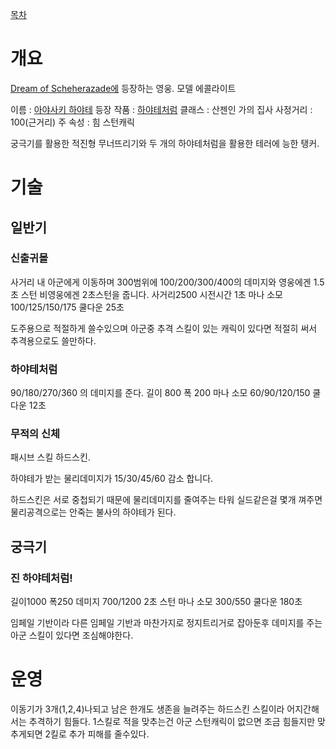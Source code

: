 [[목차]]
= 개요 =

[[Dream of Scheherazade]]에 등장하는 영웅. 모델 에콜라이트

이름 : [[아야사키 하야테]]
등장 작품 : [[하야테처럼]]
클래스 : 산젠인 가의 집사
사정거리 : 100(근거리)
주 속성 : 힘
스턴캐릭

궁극기를 활용한 적진형 무너뜨리기와 두 개의 하야테처럼을 활용한 테러에 능한 탱커. 

= 기술 =

== 일반기 ==

=== 신출귀몰 ===
사거리 내 아군에게 이동하며 300범위에 100/200/300/400의 데미지와 영웅에겐 1.5초 스턴 비영웅에겐 2초스턴을 줍니다.
사거리2500 시전시간 1초 마나 소모  100/125/150/175   쿨다운 25초

도주용으로 적절하게 쓸수있으며 아군중 추격 스킬이 있는 캐릭이 있다면 적절히 써서 추격용으로도 쓸만하다.
=== 하야테처럼 ===
90/180/270/360 의 데미지를 준다.
길이 800 폭 200 마나 소모 60/90/120/150  쿨다운 12초

=== 무적의 신체 ===
패시브 스킬 하드스킨.

하야테가 받는 물리데미지가 15/30/45/60  감소 합니다.

하드스킨은 서로 중첩되기 때문에 물리데미지를 줄여주는 타워 실드같은걸 몇개 껴주면 물리공격으로는 안죽는 불사의 하야테가 된다.
== 궁극기 ==

=== 진 하야테처럼! ===
길이1000 폭250  데미지 700/1200  2초 스턴
마나 소모  300/550  쿨다운 180초

임페일 기반이라 다른 임페일 기반과 마찬가지로 정지트리거로 잡아둔후 데미지를 주는 아군 스킬이 있다면 조심해야한다.
= 운영 =
이동기가 3개(1,2,4)나되고 남은 한개도 생존을 늘려주는 하드스킨 스킬이라 어지간해서는 추격하기 힘들다.
1스킬로 적을 맞추는건 아군 스턴캐릭이 없으면 조금 힘들지만 맞추게되면 2킬로 추가 피해를 줄수있다.




